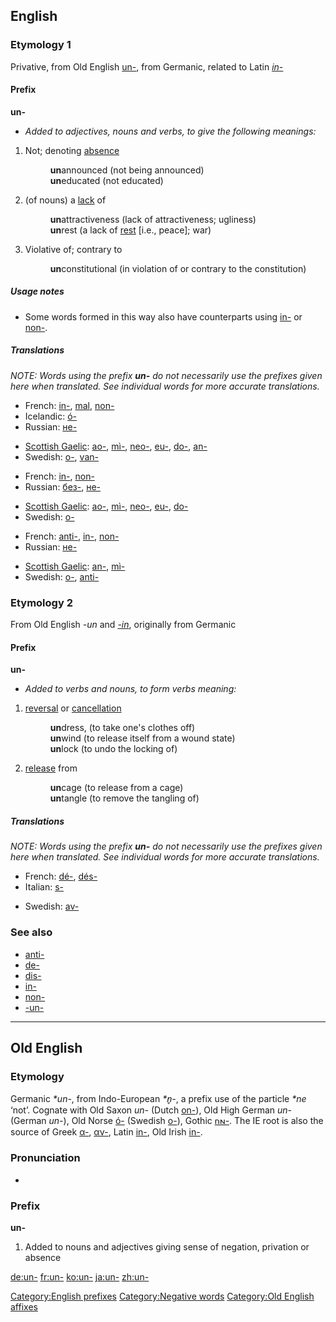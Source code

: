 {{see|UN|un|-un-|ün|ún}}
==English==

===Etymology 1===
Privative, from Old English [[un-#Old English|un-]], from Germanic, related to Latin ''[[in-#Latin|in-]]''

====Prefix====
'''un-'''
*''Added to adjectives, nouns and verbs, to give the following meanings:''

# Not; denoting [[absence]]
#: '''un'''announced (not being announced)
#: '''un'''educated (not educated)
# (of nouns) a [[lack]] of
#: '''un'''attractiveness (lack of attractiveness; ugliness)
#: '''un'''rest (a lack of [[rest]] [i.e., peace]; war)
# Violative of; contrary to
#: '''un'''constitutional (in violation of or contrary to the constitution)

=====Usage notes=====
*Some words formed in this way also have counterparts using [[in-]] or [[non-]].

=====Translations=====
''NOTE: Words using the prefix '''un-''' do not necessarily use the prefixes given here when translated. See individual words for more accurate translations.''

{{trans-top|denoting absence}}
*French: [[in-]], [[mal]], [[non-]]
*Icelandic: [[ó-]]
*Russian: [[не-]]
{{trans-mid}}
*[[Scottish Gaelic]]: [[ao-]], [[mì-]], [[neo-]], [[eu-]], [[do-]], [[an-]]
*Swedish: [[o-]], [[van-]]
{{trans-bottom}}

{{trans-top|denoting a lack of}}
*French: [[in-]], [[non-]]
*Russian: [[без-]], [[не-]]
{{trans-mid}}
*[[Scottish Gaelic]]: [[ao-]], [[mì-]], [[neo-]], [[eu-]], [[do-]]
*Swedish: [[o-]]
{{trans-bottom}}

{{trans-top|violative of; contrary to}}
*French: [[anti-]], [[in-]], [[non-]]
*Russian: [[не-]]
{{trans-mid}}
*[[Scottish Gaelic]]: [[an-]], [[mì-]]
*Swedish: [[o-]], [[anti-]]
{{trans-bottom}}

===Etymology 2===
From Old English ''-un'' and ''[[-in]]'', originally from Germanic

====Prefix====
'''un-'''
*''Added to verbs and nouns, to form verbs meaning:''

# [[reversal]] or [[cancellation]]
#: '''un'''dress, (to take one's clothes off)
#: '''un'''wind (to release itself from a wound state)
#: '''un'''lock (to undo the locking of)
# [[release]] from
#: '''un'''cage (to release from a cage)
#: '''un'''tangle (to remove the tangling of)

=====Translations=====
''NOTE: Words using the prefix '''un-''' do not necessarily use the prefixes given here when translated. See individual words for more accurate translations.''

{{trans-top|reversal or cancellation}}
*French: [[dé-]], [[dés-]]
*Italian: [[s-]]
{{trans-mid}}
*Swedish: [[av-]]
{{trans-bottom}}

===See also===
*[[anti-]]
*[[de-]]
*[[dis-]]
*[[in-]]
*[[non-]]
*[[-un-]]

[[Category:English prefixes]]
[[Category:Negative words]]

----

==Old English==

===Etymology===
Germanic ''*un-'', from Indo-European ''*n̥-'', a prefix use of the particle ''*ne'' ‘not’. Cognate with Old Saxon ''un-'' (Dutch [[on-]]), Old High German ''un-'' (German ''un-''), Old Norse [[ó-]] (Swedish [[o-]]), Gothic [[𐌿𐌽-]]. The IE root is also the source of Greek [[α-]], [[αν-]], Latin [[in-]], Old Irish [[in-]].

===Pronunciation===
*{{IPA|/ʊn/}}

===Prefix===
'''un-'''

# Added to nouns and adjectives giving sense of negation, privation or absence

[[Category:Old English affixes]]

[[de:un-]]
[[fr:un-]]
[[ko:un-]]
[[ja:un-]]
[[zh:un-]]